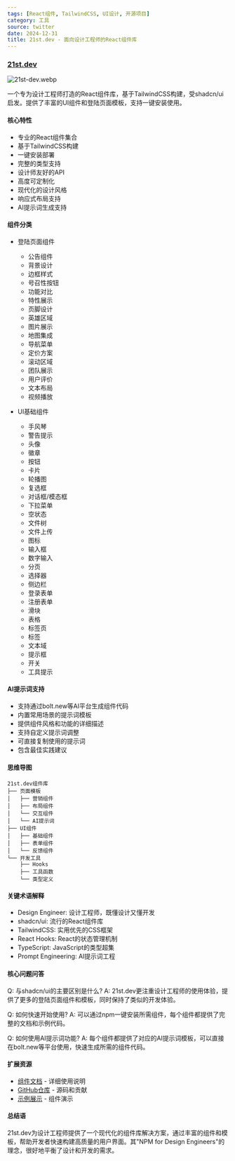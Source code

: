 ```yaml
---
tags: [React组件, TailwindCSS, UI设计, 开源项目]
category: 工具
source: twitter
date: 2024-12-31
title: 21st.dev - 面向设计工程师的React组件库
---
```


### [21st.dev](https://21st.dev/)

![21st-dev.webp](https://img.mengpeng.tech/i/2024/12/31/67737ad1566bb.webp)

一个专为设计工程师打造的React组件库，基于TailwindCSS构建，受shadcn/ui启发。提供了丰富的UI组件和登陆页面模板，支持一键安装使用。

#### 核心特性

- 专业的React组件集合
- 基于TailwindCSS构建
- 一键安装部署
- 完整的类型支持
- 设计师友好的API
- 高度可定制化
- 现代化的设计风格
- 响应式布局支持
- AI提示词生成支持

#### 组件分类

- 登陆页面组件
  - 公告组件
  - 背景设计
  - 边框样式
  - 号召性按钮
  - 功能对比
  - 特性展示
  - 页脚设计
  - 英雄区域
  - 图片展示
  - 地图集成
  - 导航菜单
  - 定价方案
  - 滚动区域
  - 团队展示
  - 用户评价
  - 文本布局
  - 视频播放

- UI基础组件
  - 手风琴
  - 警告提示
  - 头像
  - 徽章
  - 按钮
  - 卡片
  - 轮播图
  - 复选框
  - 对话框/模态框
  - 下拉菜单
  - 空状态
  - 文件树
  - 文件上传
  - 图标
  - 输入框
  - 数字输入
  - 分页
  - 选择器
  - 侧边栏
  - 登录表单
  - 注册表单
  - 滑块
  - 表格
  - 标签页
  - 标签
  - 文本域
  - 提示框
  - 开关
  - 工具提示

#### AI提示词支持

- 支持通过bolt.new等AI平台生成组件代码
- 内置常用场景的提示词模板
- 提供组件风格和功能的详细描述
- 支持自定义提示词调整
- 可直接复制使用的提示词
- 包含最佳实践建议

#### 思维导图
```
21st.dev组件库
├── 页面模板
│   ├── 营销组件
│   ├── 布局组件
│   └── 交互组件
│   └── AI提示词
├── UI组件
│   ├── 基础组件
│   ├── 表单组件
│   └── 反馈组件
└── 开发工具
    ├── Hooks
    ├── 工具函数
    └── 类型定义
```

#### 关键术语解释

- Design Engineer: 设计工程师，既懂设计又懂开发
- shadcn/ui: 流行的React组件库
- TailwindCSS: 实用优先的CSS框架
- React Hooks: React的状态管理机制
- TypeScript: JavaScript的类型超集
- Prompt Engineering: AI提示词工程

#### 核心问题问答

Q: 与shadcn/ui的主要区别是什么?
A: 21st.dev更注重设计工程师的使用体验，提供了更多的登陆页面组件和模板，同时保持了类似的开发体验。

Q: 如何快速开始使用?
A: 可以通过npm一键安装所需组件，每个组件都提供了完整的文档和示例代码。

Q: 如何使用AI提示词功能?
A: 每个组件都提供了对应的AI提示词模板，可以直接在bolt.new等平台使用，快速生成所需的组件代码。

#### 扩展资源

- [组件文档](https://21st.dev/docs) - 详细使用说明
- [GitHub仓库](https://21st.dev/github) - 源码和贡献
- [示例展示](https://21st.dev/examples) - 组件演示

#### 总结语

21st.dev为设计工程师提供了一个现代化的组件库解决方案，通过丰富的组件和模板，帮助开发者快速构建高质量的用户界面。其"NPM for Design Engineers"的理念，很好地平衡了设计和开发的需求。 